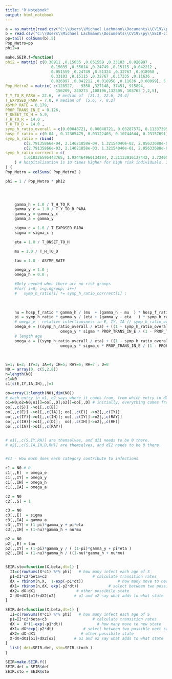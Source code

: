 ---
title: "R Notebook"
output: html_notebook
---


```{r}
a = as.matrix(read.csv("C:\\Users\\Michael Lachmann\\Documents\\CV19\\py\\SEIR-city\\data\\Excel Data\\Contact Matrix - 5 age groups.csv"))
b = read.csv("C:\\Users\\Michael Lachmann\\Documents\\CV19\\py\\SEIR-city\\data\\Austin Data\\AustinMSA Population - 5 age groups.csv")
pp=tail( colSums(b),5)
Pop_Metro=pp
phi2=a
```


```{r}

make.SEIR.f=function( 
phi2 = matrix( c(0.38911 ,0.15035 ,0.051559 ,0.33103 ,0.026997 ,
                    0.15035 ,0.55014 ,0.24749 ,0.15115 ,0.042212 ,
                    0.051559 ,0.24749 ,0.51324 ,0.32767 ,0.018958 ,
                    0.33103 ,0.15115 ,0.32767 ,0.17335 ,0.11636 ,
                    0.026997 ,0.042212 ,0.018958 ,0.11636 ,0.08999), 5, 5),
Pop_Metro2 = matrix( c(128527,   9350 ,327148, 37451, 915894,
                      156209, 249273 ,108196,132505, 103763 ),2,5),
T_Y_TO_R_PARA = 22.6,  # median of  [21.1, 22.6, 24.4]
T_EXPOSED_PARA = 7.0, # median of  [5.6, 7, 8.2]
ASYMP_RATE = 0.179,
PROP_TRANS_IN_E = 0.126,
T_ONSET_TO_H = 5.9,
T_H_TO_R = 14.0 ,
T_H_TO_D = 14.0 ,
symp_h_ratio_overall = c(0.00048721, 0.00048721, 0.03287572, 0.11337395, 0.17733063),
hosp_f_ratio = c(0.04 , 0.12365475, 0.03122403, 0.10744644, 0.23157691),
symp_h_ratio = rbind( 
		c(2.79135866e-04, 2.14621858e-04, 1.32154040e-02, 2.85633688e-02, 3.38733218e-02),
		c(2.79135866e-03, 2.14621858e-03, 1.32154040e-01, 2.85633688e-01, 3.38733218e-01) ),
symp_h_ratio_corrrect = c(
		1.610326595443765, 1.924464960134284, 2.31133016137442, 3.724051596082457, 4.95257504190157
	) # hospitalization is 10 times higher for high risk individuals. I made an average of 1*[num low]+10*[num high] for each age class.
) {
Pop_Metro = colSums( Pop_Metro2 )

phi = 1 / Pop_Metro * phi2 



	
	gamma_h = 1.0 / T_H_TO_R 
	gamma_y_c = 1.0 / T_Y_TO_R_PARA 
	gamma_y = gamma_y_c 
	gamma_a = gamma_y 

	sigma_c = 1.0 / T_EXPOSED_PARA 
	sigma = sigma_c ;

	eta = 1.0 / T_ONSET_TO_H 

	mu = 1.0 / T_H_TO_D 

	tau = 1.0 - ASYMP_RATE 

	omega_y = 1.0 ;
	omega_h = 0.0 ;

	#Only needed when there are no risk groups
	#for( i=0; i<g.ngroup; i++)
	#	symp_h_ratio[i] *= symp_h_ratio_corrrect[i] ;

	
	
	nu = hosp_f_ratio * gamma_h / (mu  + (gamma_h - mu  ) * hosp_f_ratio )  # hosp_f_ratio is an array of size age.
	pi = symp_h_ratio * gamma_y / (eta + (gamma_y - eta   ) * symp_h_ratio )  # symp_h_ratio is an array of size risk * age
	# omega_e - relative infectiousness in E, IY, IA // symp_h_ratio_overall length age. 
	omega_e = ((symp_h_ratio_overall / eta) + ((1 - symp_h_ratio_overall ) / gamma_y)) * 
						omega_y * sigma * PROP_TRANS_IN_E / (1 - PROP_TRANS_IN_E)            
	# length age
	omega_a = ((symp_h_ratio_overall / eta) + ((1 - symp_h_ratio_overall) / gamma_y_c)) * 
						omega_y * sigma_c * PROP_TRANS_IN_E / (1 - PROP_TRANS_IN_E) ;
	
	

S=1; E=2; IY=3; IA=4; IH=5; RAY=6; RH=7 ; D=8
N0 = array(0, c(5,2,8))
n=length(N0)
c1=N0
c1[c(E,IY,IA,IH),,]=1

oo=array(1:length(N0),dim(N0))
# each entry in o1, o2 says where it comes from, from which entry in dX1, dX2 we should add.
o1=N0;o2=N0;o1[]=oo[,,D];o2[]=oo[,,D] # initially, everything comes from D, because D will not change, so dX1, dX2 for D is 0.
oo[,,c(S)] ->o1[,,c(E)]
oo[,,c(E)] ->o1[,,c(IA)]; oo[,,c(E)] ->o2[,,c(IY)]
oo[,,c(IY)]->o1[,,c(IH)]; oo[,,c(IY)]->o2[,,c(RAY)]
oo[,,c(IH)]->o1[,,c(D)];  oo[,,c(IH)]->o2[,,c(RH)]
oo[,,c(IA)]->o1[,,c(RAY)]


# o1[,,c(S,IY,RH)] are themselves, and dI1 needs to be 0 there.
# o2[,,c(S,IA,IH,D,RH)] are themselves, and dI2 needs to be 0 there.


#c1 - How much does each category contribute to infections

c1 = N0 # 0
c1[,,E]  = omega_e
c1[,,IY] = omega_y
c1[,,IH] = omega_h
c1[,,IA] = omega_a

c2 = N0
c2[,,S] = 1

c3 = N0
c3[,,E]  = sigma
c3[,,IA] = gamma_a
c3[,,IY] = (1-pi)*gamma_y + pi*eta
c3[,,IH] = (1-nu)*gamma_h + nu*mu

p2 = N0
p2[,,E] = tau
p2[,,IY] = (1-pi)*gamma_y / ( (1-pi)*gamma_y + pi*eta )
p2[,,IH] = (1-nu)*gamma_h / ((1-nu)*gamma_h + nu*mu)


SEIR.sto=function(X,beta,dt=1) {
  II=c(rowSums(X*c1) %*% phi)   # how many infect each age of S
  p1=II*c2*beta+c3                    # calculate transition rates
  dX = rbinom(n,X,  1-exp(-p1*dt))               # how many move to new state
  dX1= rbinom(n,dX, exp(-p2*dt))             # select between two possible next states for some
  dX2= dX-dX1                  # other possibile state
  X-dX+dX1[o1]+dX2[o2]        # o1 and o2 say what adds to what state
}

SEIR.det=function(X,beta,dt=1) {
  II=c(rowSums(X*c1) %*% phi)   # how many infect each age of S
  p1=II*c2*beta+c3                    # calculate transition rates
  dX =  X*(1-exp(-p1*dt))               # how many move to new state
  dX1= dX*exp(-p2*dt)             # select between two possible next states for some
  dX2= dX-dX1                    # other possibile state
  X-dX+dX1[o1]+dX2[o2]        # o1 and o2 say what adds to what state
}
  list( det=SEIR.det, sto=SEIR.stoch )
}

SEIR=make.SEIR.f()
SEIR.det = SEIR$det
SEIR.sto = SEIR$sto


```

